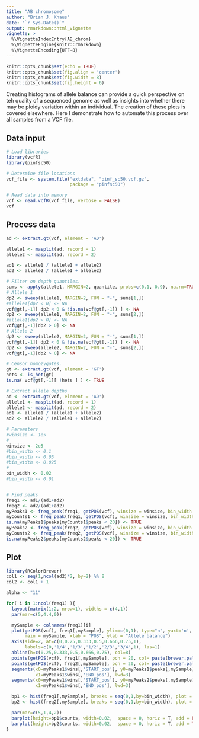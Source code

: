 ```yaml
---
title: "AB chromosome"
author: "Brian J. Knaus"
date: "`r Sys.Date()`"
output: rmarkdown::html_vignette
vignette: >
  %\VignetteIndexEntry{AB_chrom}
  %\VignetteEngine{knitr::rmarkdown}
  %\VignetteEncoding{UTF-8}
---
```



```r
knitr::opts_chunk$set(echo = TRUE)
knitr::opts_chunk$set(fig.align = 'center')
knitr::opts_chunk$set(fig.width = 8)
knitr::opts_chunk$set(fig.height = 6)
```


Creating histograms of allele balance can provide a quick perspective on teh quality of a sequenced genome as well as insights into whether there may be ploidy variation within an individual.
The creation of these plots is covered elsewhere.
Here I demonstrate how to automate this process over all samples from a VCF file.


## Data input


```r
# Load libraries
library(vcfR)
library(pinfsc50)

# Determine file locations
vcf_file <- system.file("extdata", "pinf_sc50.vcf.gz",
                        package = "pinfsc50")

# Read data into memory
vcf <- read.vcfR(vcf_file, verbose = FALSE)
vcf
```


## Process data

```r
ad <- extract.gt(vcf, element = 'AD')

allele1 <- masplit(ad, record = 1)
allele2 <- masplit(ad, record = 2)

ad1 <- allele1 / (allele1 + allele2)
ad2 <- allele2 / (allele1 + allele2)

# Filter on depth quantiles.
sums <- apply(allele1, MARGIN=2, quantile, probs=c(0.1, 0.9), na.rm=TRUE)
# Allele 1
dp2 <- sweep(allele1, MARGIN=2, FUN = "-", sums[1,])
#allele1[dp2 < 0] <- NA
vcf@gt[,-1][ dp2 < 0 & !is.na(vcf@gt[,-1]) ] <- NA
dp2 <- sweep(allele1, MARGIN=2, FUN = "-", sums[2,])
#allele1[dp2 > 0] <- NA
vcf@gt[,-1][dp2 > 0] <- NA
# Allele 2
dp2 <- sweep(allele2, MARGIN=2, FUN = "-", sums[1,])
vcf@gt[,-1][ dp2 < 0 & !is.na(vcf@gt[,-1]) ] <- NA
dp2 <- sweep(allele2, MARGIN=2, FUN = "-", sums[2,])
vcf@gt[,-1][dp2 > 0] <- NA

# Censor homozygotes.
gt <- extract.gt(vcf, element = 'GT')
hets <- is_het(gt)
is.na( vcf@gt[,-1][ !hets ] ) <- TRUE

# Extract allele depths
ad <- extract.gt(vcf, element = 'AD')
allele1 <- masplit(ad, record = 1)
allele2 <- masplit(ad, record = 2)
ad1 <- allele1 / (allele1 + allele2)
ad2 <- allele2 / (allele1 + allele2)

# Parameters
#winsize <- 1e5
#
winsize <- 2e5
#bin_width <- 0.1
#bin_width <- 0.05
#bin_width <- 0.025
#
bin_width <- 0.02
#bin_width <- 0.01


# Find peaks
freq1 <- ad1/(ad1+ad2)
freq2 <- ad2/(ad1+ad2)
myPeaks1 <- freq_peak(freq1, getPOS(vcf), winsize = winsize, bin_width = bin_width)
myCounts1 <- freq_peak(freq1, getPOS(vcf), winsize = winsize, bin_width = bin_width, count = TRUE)
is.na(myPeaks1$peaks[myCounts1$peaks < 20]) <- TRUE
myPeaks2 <- freq_peak(freq2, getPOS(vcf), winsize = winsize, bin_width = bin_width, lhs = FALSE)
myCounts2 <- freq_peak(freq2, getPOS(vcf), winsize = winsize, bin_width = bin_width, count = TRUE)
is.na(myPeaks2$peaks[myCounts2$peaks < 20]) <- TRUE

```



## Plot



```r
library(RColorBrewer)
col1 <- seq(1,ncol(ad2)*2, by=2) %% 8
col2 <- col1 + 1

alpha <- "11"

for( i in 1:ncol(freq1) ){
  layout(matrix(1:2, nrow=1), widths = c(4,1))
  par(mar=c(5,4,4,0))

  mySample <- colnames(freq1)[i]
  plot(getPOS(vcf), freq1[,mySample], ylim=c(0,1), type="n", yaxt='n', 
       main = mySample, xlab = "POS", ylab = "Allele balance")
  axis(side=2, at=c(0,0.25,0.333,0.5,0.666,0.75,1), 
       labels=c(0,'1/4','1/3','1/2','2/3','3/4',1), las=1)
  abline(h=c(0.25,0.333,0.5,0.666,0.75), col=8)
  points(getPOS(vcf), freq1[,mySample], pch = 20, col= paste(brewer.pal(n=12, name = "Paired")[ col1[i] ], alpha, sep="") )
  points(getPOS(vcf), freq2[,mySample], pch = 20, col= paste(brewer.pal(n=12, name = "Paired")[ col2[i] ], alpha, sep="") )
  segments(x0=myPeaks1$wins[,'START_pos'], y0=myPeaks1$peaks[,mySample],
           x1=myPeaks1$wins[,'END_pos'], lwd=3)
  segments(x0=myPeaks1$wins[,'START_pos'], y0=myPeaks2$peaks[,mySample],
           x1=myPeaks1$wins[,'END_pos'], lwd=3)

  bp1 <- hist(freq1[,mySample], breaks = seq(0,1,by=bin_width), plot = FALSE)
  bp2 <- hist(freq2[,mySample], breaks = seq(0,1,by=bin_width), plot = FALSE)

  par(mar=c(5,1,4,2))
  barplot(height=bp1$counts, width=0.02,  space = 0, horiz = T, add = FALSE, col=brewer.pal(n=12, name = "Paired")[ col1[i] ])
  barplot(height=bp2$counts, width=0.02,  space = 0, horiz = T, add = TRUE, col=brewer.pal(n=12, name = "Paired")[ col2[i] ])
}


```
